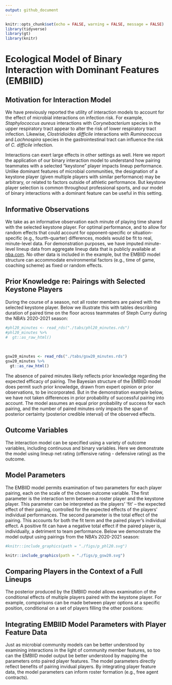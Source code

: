 ```yaml
---
output: github_document
---
```


<!-- README.md is generated from README.Rmd. Please edit that file -->


```r
knitr::opts_chunk$set(echo = FALSE, warning = FALSE, message = FALSE)
library(tidyverse)
library(gt)
library(knitr)
```

# Ecological Model of Binary Interaction with Dominant Features (EMBIID)  
  
## Motivation for Interaction Model  
  
We have previously reported the utility of interaction models to account for the effect of microbial interactions on infection risk. For example, _Staphylococcus aureus_ interactions with _Corynebacterium_ species in the upper respiratory tract appear to alter the risk of lower respiratory tract infection. Likewise, _Clostridioides difficile_ interactions with _Ruminococcus_ and _Lachnospira_ species in the gastrointestinal tract can influence the risk of _C. difficile_ infection.    
  
Interactions can exert large effects in other settings as well. Here we report the application of our binary interaction model to understand how pairing teammates with a selected "keystone" player impacts lineup performance. Unlike dominant features of microbial communities, the designation of a keystone player (given multiple players with similar performance) may be arbitrary, or related to factors outside of athletic performance. But keystone player selection is common throughout professional sports, and our model of binary interactions with a dominant feature can be useful in this setting.     
  
  
## Informative Observations    
  
We take as an informative observation each minute of playing time shared with the selected keystone player. For optimal performance, and to allow for random effects that could account for opponent-specific or situation-specific (e.g., fourth-quarter) differences, models would be fit to real, minute-level data. For demonstration purposes, we have imputed minute-level lineup data from aggregate lineup data that is publicly available at [nba.com](https://www.nba.com/stats/lineups/advanced/). No other data is included in the example, but the EMBIID model structure can accommodate environmental factors (e.g., time of game, coaching scheme) as fixed or random effects.   
  
  
## Prior Knowledge re: Pairings with Selected Keystone Players    
  
During the course of a season, not all roster members are paired with the selected keystone player. Below we illustrate this with tables describing duration of paired time on the floor across teammates of Steph Curry during the NBA's 2020-2021 season:  
  
```r
#phl20_minutes <- read_rds("./tabs/phl20_minutes.rds")
#phl20_minutes %>%
#  gt::as_raw_html()
```
<br>
```r
gsw20_minutes <- read_rds("./tabs/gsw20_minutes.rds")
gsw20_minutes %>%
  gt::as_raw_html()
```

The absence of paired minutes likely reflects prior knowledge regarding the expected efficacy of pairing. The Bayesian structure of the EMBIID model does permit such prior knowledge, drawn from expert opinion or prior observations, to be incorporated. But in the demonstration example below, we have not taken differences in prior probability of successful pairing into account. The model assumes an equal prior probability of success for each pairing, and the number of paired minutes only impacts the span of posterior certainty (posterior credible interval) of the observed effects.   
  
  
## Outcome Variables    
  
The interaction model can be specified using a variety of outcome variables, including continuous and binary variables. Here we demonstrate the model using lineup net rating (offensive rating - defensive rating) as the outcome.    
  
  
## Model Parameters    
  
The EMBIID model permits examination of two parameters for each player pairing, each on the scale of the chosen outcome variable. The first parameter is the interaction term between a roster player and the keystone player. This parameter can be interpreted as the players' 'fit' -- the expected effect of their pairing, controlled for the expected effects of the players' individual performances. The second parameter is the total effect of the pairing. This accounts for both the fit term and the paired player's individual effect. A positive fit can have a negative total effect if the paired player is, individually, a detriment to team performance. Below we demonstrate the model output using pairings from the NBA's 2020-2021 season:  
  

```r
#knitr::include_graphics(path = "./figs/p_phl20.svg")
```
 <!-- <br> --> 
```r
knitr::include_graphics(path = "./figs/p_gsw20.svg")
```
  
## Comparing Players in the Context of a Full Lineups        
  
The posterior produced by the EMBIID model allows examination of the conditional effects of multiple players paired with the keystone player. For example, comparisons can be made between player options at a specific position, conditional on a set of players filling the other positions:  


  
  
## Integrating EMBIID Model Parameters with Player Feature Data    
  
Just as microbial community models can be better understood by examining interactions in the light of community member features, so too can the EMBIID model output be better understood by mapping the parameters onto paired player features. The model parameters directly reflect benefits of pairing invidual players. By integrating player feature data, the model parameters can inform roster formation (e.g., free agent contracts).   
  
  
  
  
  

